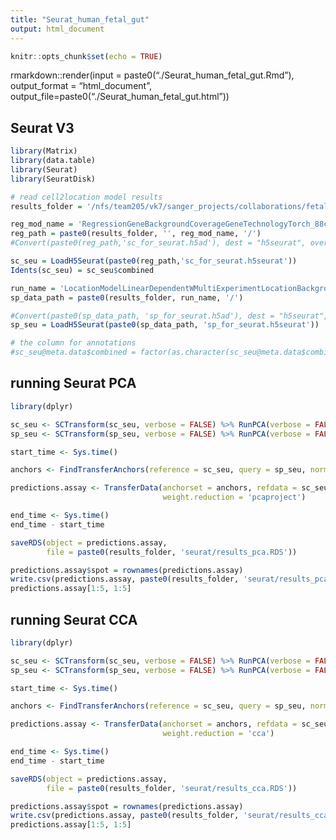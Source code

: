 ```yaml
---
title: "Seurat_human_fetal_gut"
output: html_document
---
```


```r
knitr::opts_chunk$set(echo = TRUE)
```

rmarkdown::render(input = paste0("./Seurat_human_fetal_gut.Rmd"), 
                  output_format = "html_document", 
                  output_file=paste0("./Seurat_human_fetal_gut.html"))

## Seurat V3

```r
library(Matrix)
library(data.table)
library(Seurat)
library(SeuratDisk)
```

```r
# read cell2location model results
results_folder = '/nfs/team205/vk7/sanger_projects/collaborations/fetal_gut_mapping/results/'

reg_mod_name = 'RegressionGeneBackgroundCoverageGeneTechnologyTorch_88covariates_124049cells_13904genes_noLN_revise'
reg_path = paste0(results_folder, '', reg_mod_name, '/')
#Convert(paste0(reg_path,'sc_for_seurat.h5ad'), dest = "h5seurat", overwrite = TRUE)

sc_seu = LoadH5Seurat(paste0(reg_path,'sc_for_seurat.h5seurat'))
Idents(sc_seu) = sc_seu$combined
```

```r
run_name = 'LocationModelLinearDependentWMultiExperimentLocationBackgroundNormGeneAlpha_3experiments_65clusters_4645locations_13904genes_F78_63_revised_2nd_trimester'
sp_data_path = paste0(results_folder, run_name, '/')

#Convert(paste0(sp_data_path, 'sp_for_seurat.h5ad'), dest = "h5seurat", overwrite = TRUE)
sp_seu = LoadH5Seurat(paste0(sp_data_path, 'sp_for_seurat.h5seurat'))
```

```r
# the column for annotations
#sc_seu@meta.data$combined = factor(as.character(sc_seu@meta.data$combined))
```

## running Seurat PCA

```r
library(dplyr)

sc_seu <- SCTransform(sc_seu, verbose = FALSE) %>% RunPCA(verbose = FALSE)
sp_seu <- SCTransform(sp_seu, verbose = FALSE) %>% RunPCA(verbose = FALSE)

start_time <- Sys.time()

anchors <- FindTransferAnchors(reference = sc_seu, query = sp_seu, normalization.method = "SCT")

predictions.assay <- TransferData(anchorset = anchors, refdata = sc_seu$combined,
                                  weight.reduction = 'pcaproject')

end_time <- Sys.time()
end_time - start_time
```

```r
saveRDS(object = predictions.assay,
        file = paste0(results_folder, 'seurat/results_pca.RDS'))

predictions.assay$spot = rownames(predictions.assay)
write.csv(predictions.assay, paste0(results_folder, 'seurat/results_pca.csv'))
predictions.assay[1:5, 1:5]
```

## running Seurat CCA

```r
library(dplyr)

sc_seu <- SCTransform(sc_seu, verbose = FALSE) %>% RunPCA(verbose = FALSE)
sp_seu <- SCTransform(sp_seu, verbose = FALSE) %>% RunPCA(verbose = FALSE)

start_time <- Sys.time()

anchors <- FindTransferAnchors(reference = sc_seu, query = sp_seu, normalization.method = "SCT", reduction='cca')

predictions.assay <- TransferData(anchorset = anchors, refdata = sc_seu$combined,
                                  weight.reduction = 'cca')

end_time <- Sys.time()
end_time - start_time
```

```r
saveRDS(object = predictions.assay,
        file = paste0(results_folder, 'seurat/results_cca.RDS'))

predictions.assay$spot = rownames(predictions.assay)
write.csv(predictions.assay, paste0(results_folder, 'seurat/results_cca.csv'))
predictions.assay[1:5, 1:5]
```
